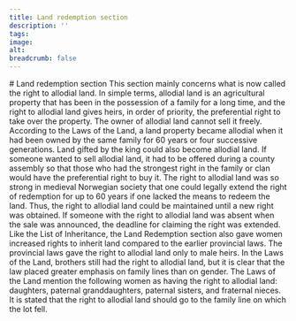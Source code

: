 ```yaml
---
title: Land redemption section
description: ''
tags:
image: 
alt: 
breadcrumb: false
---
```



<SitatHero 
    title='Land redemption' 
    ingress='“If a land is in the possession of the same branch of a family for sixty years or more, it becomes the allodial land of the person who possesses it.”'
    footer='Land Redemption section, chapter 2'
/>

<Spacer height={10} />

<Container>
    # Land redemption section
</Container>

<Container stil="firstletter text-left text-xl" columns={2} margin={10}>
    This section mainly concerns what is now called the right to allodial land. 
    In simple terms, allodial land is an agricultural property that has been in the possession of a family for a long time, and the right to allodial land gives heirs, in order of priority, the preferential right to take over the property. 
    The owner of allodial land cannot sell it freely. 
    According to the Laws of the Land, a land property became allodial when it had been owned by the same family for 60 years or four successive generations. 
    Land gifted by the king could also become allodial land. 
    If someone wanted to sell allodial land, it had to be offered during a county assembly so that those who had the strongest right in the family or clan would have the preferential right to buy it. 
    The right to allodial land was so strong in medieval Norwegian society that one could legally extend the right of redemption for up to 60 years if one lacked the means to redeem the land. 
    Thus, the right to allodial land could be maintained until a new right was obtained. 
    If someone with the right to allodial land was absent when the sale was announced, the deadline for claiming the right was extended. 
    Like the List of Inheritance, the Land Redemption section also gave women increased rights to inherit land compared to the earlier provincial laws. 
    The provincial laws gave the right to allodial land only to male heirs. 
    In the Laws of the Land, brothers still had the right to allodial land, but it is clear that the law placed greater emphasis on family lines than on gender. 
    The Laws of the Land mention the following women as having the right to allodial land: daughters, paternal granddaughters, paternal sisters, and fraternal nieces. 
    It is stated that the right to allodial land should go to the family line on which the lot fell.
</Container>

<Container>
    <Spacer height={10}/>
    <SubTextsCards items={site.odelsbolken} meta={meta} columns={3}/>
</Container>

 
 
